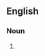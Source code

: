 {{also|eye-drops|eye drops}}
==English==

===Noun===
{{head|en|noun form}}

# {{plural of|en|eyedrop}}
